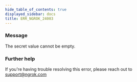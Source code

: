 ```yaml
---
hide_table_of_contents: true
displayed_sidebar: docs
title: ERR_NGROK_24003
---
```




### Message

The secret value cannot be empty.

<ErrorDetails error="err_ngrok_24003" />

### Further help

If you're having trouble resolving this error, please reach out to [support@ngrok.com](mailto:support@ngrok.com?subject=Help%20with%20ERR_NGROK_24003)
